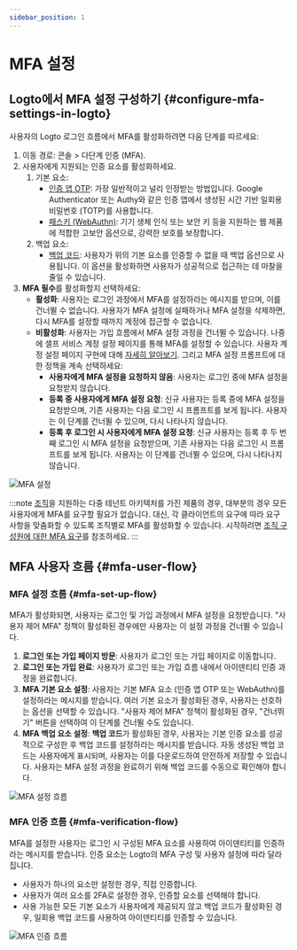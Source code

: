 ```yaml
---
sidebar_position: 1
---
```


# MFA 설정

## Logto에서 MFA 설정 구성하기 \{#configure-mfa-settings-in-logto}

사용자의 Logto 로그인 흐름에서 MFA를 활성화하려면 다음 단계를 따르세요:

1. 이동 경로: <CloudLink to="/mfa">콘솔 > 다단계 인증 (MFA)</CloudLink>.
2. 사용자에게 지원되는 인증 요소를 활성화하세요.
   1. 기본 요소:
      - [인증 앱 OTP](/end-user-flows/mfa/authenticator-app-otp): 가장 일반적이고 널리 인정받는 방법입니다. Google Authenticator 또는 Authy와 같은 인증 앱에서 생성된 시간 기반 일회용 비밀번호 (TOTP)를 사용합니다.
      - [패스키 (WebAuthn)](/end-user-flows/mfa/webauthn): 기기 생체 인식 또는 보안 키 등을 지원하는 웹 제품에 적합한 고보안 옵션으로, 강력한 보호를 보장합니다.
   2. 백업 요소:
      - [백업 코드](/end-user-flows/mfa/backup-codes): 사용자가 위의 기본 요소를 인증할 수 없을 때 백업 옵션으로 사용됩니다. 이 옵션을 활성화하면 사용자가 성공적으로 접근하는 데 마찰을 줄일 수 있습니다.
3. **MFA 필수**를 활성화할지 선택하세요:
   - **활성화**: 사용자는 로그인 과정에서 MFA를 설정하라는 메시지를 받으며, 이를 건너뛸 수 없습니다. 사용자가 MFA 설정에 실패하거나 MFA 설정을 삭제하면, 다시 MFA를 설정할 때까지 계정에 접근할 수 없습니다.
   - **비활성화**: 사용자는 가입 흐름에서 MFA 설정 과정을 건너뛸 수 있습니다. 나중에 셀프 서비스 계정 설정 페이지를 통해 MFA를 설정할 수 있습니다. 사용자 계정 설정 페이지 구현에 대해 [자세히 알아보기](/end-user-flows/account-settings/). 그리고 MFA 설정 프롬프트에 대한 정책을 계속 선택하세요:
     - **사용자에게 MFA 설정을 요청하지 않음**: 사용자는 로그인 중에 MFA 설정을 요청받지 않습니다.
     - **등록 중 사용자에게 MFA 설정 요청**: 신규 사용자는 등록 중에 MFA 설정을 요청받으며, 기존 사용자는 다음 로그인 시 프롬프트를 보게 됩니다. 사용자는 이 단계를 건너뛸 수 있으며, 다시 나타나지 않습니다.
     - **등록 후 로그인 시 사용자에게 MFA 설정 요청**: 신규 사용자는 등록 후 두 번째 로그인 시 MFA 설정을 요청받으며, 기존 사용자는 다음 로그인 시 프롬프트를 보게 됩니다. 사용자는 이 단계를 건너뛸 수 있으며, 다시 나타나지 않습니다.

<img src="/img/assets/configure-mfa.png" alt="MFA 설정" />

:::note
[조직](/organizations)을 지원하는 다중 테넌트 아키텍처를 가진 제품의 경우, 대부분의 경우 모든 사용자에게 MFA를 요구할 필요가 없습니다. 대신, 각 클라이언트의 요구에 따라 요구 사항을 맞춤화할 수 있도록 조직별로 MFA를 활성화할 수 있습니다. 시작하려면 [조직 구성원에 대한 MFA 요구](/organizations/organization-management#require-mfa-for-organization-members)를 참조하세요.
:::

## MFA 사용자 흐름 \{#mfa-user-flow}

### MFA 설정 흐름 \{#mfa-set-up-flow}

MFA가 활성화되면, 사용자는 로그인 및 가입 과정에서 MFA 설정을 요청받습니다. "사용자 제어 MFA" 정책이 활성화된 경우에만 사용자는 이 설정 과정을 건너뛸 수 있습니다.

1. **로그인 또는 가입 페이지 방문**: 사용자가 로그인 또는 가입 페이지로 이동합니다.
2. **로그인 또는 가입 완료**: 사용자가 로그인 또는 가입 흐름 내에서 아이덴티티 인증 과정을 완료합니다.
3. **MFA 기본 요소 설정**: 사용자는 기본 MFA 요소 (인증 앱 OTP 또는 WebAuthn)를 설정하라는 메시지를 받습니다. 여러 기본 요소가 활성화된 경우, 사용자는 선호하는 옵션을 선택할 수 있습니다. "사용자 제어 MFA" 정책이 활성화된 경우, "건너뛰기" 버튼을 선택하여 이 단계를 건너뛸 수도 있습니다.
4. **MFA 백업 요소 설정**: **백업 코드**가 활성화된 경우, 사용자는 기본 인증 요소를 성공적으로 구성한 후 백업 코드를 설정하라는 메시지를 받습니다. 자동 생성된 백업 코드는 사용자에게 표시되며, 사용자는 이를 다운로드하여 안전하게 저장할 수 있습니다. 사용자는 MFA 설정 과정을 완료하기 위해 백업 코드를 수동으로 확인해야 합니다.

<img src="/img/assets/link-mfa.png" alt="MFA 설정 흐름" />

### MFA 인증 흐름 \{#mfa-verification-flow}

MFA를 설정한 사용자는 로그인 시 구성된 MFA 요소를 사용하여 아이덴티티를 인증하라는 메시지를 받습니다. 인증 요소는 Logto의 MFA 구성 및 사용자 설정에 따라 달라집니다.

- 사용자가 하나의 요소만 설정한 경우, 직접 인증합니다.
- 사용자가 여러 요소를 2FA로 설정한 경우, 인증할 요소를 선택해야 합니다.
- 사용 가능한 모든 기본 요소가 사용자에게 제공되지 않고 백업 코드가 활성화된 경우, 일회용 백업 코드를 사용하여 아이덴티티를 인증할 수 있습니다.

<img src="/img/assets/verify-mfa.png" alt="MFA 인증 흐름" />
